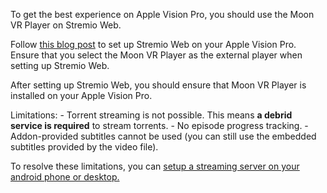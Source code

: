 To get the best experience on Apple Vision Pro, you should use the Moon VR Player on Stremio Web.

Follow [this blog post](https://blog.stremio.com/how-to-use-stremio-web-on-vision-pro/) to set up Stremio Web on your Apple Vision Pro.
Ensure that you select the Moon VR Player as the external player when setting up Stremio Web.

After setting up Stremio Web, you should ensure that Moon VR Player is installed on your Apple Vision Pro.

Limitations: - Torrent streaming is not possible. This means **a debrid service is required** to stream torrents. - No episode progress tracking. - Addon-provided subtitles cannot be used (you can still use the embedded subtitles provided by the video file).

To resolve these limitations, you can [setup a streaming server on your android phone or desktop.](#stremio-server)

